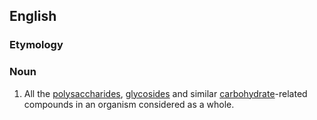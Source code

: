 ==English==

===Etymology===
{{confix|en|glyco|ome}}

===Noun===
{{wikipedia}}
{{en-noun}}

# {{lb|en|biochemistry}} All the [[polysaccharide]]s, [[glycoside]]s and similar [[carbohydrate]]-related compounds in an organism considered as a whole.